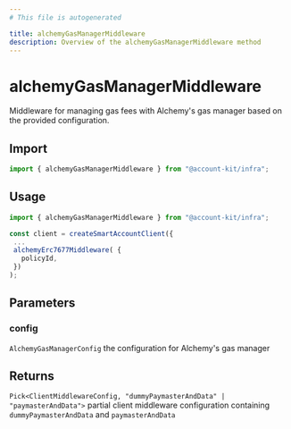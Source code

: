 ```yaml
---
# This file is autogenerated

title: alchemyGasManagerMiddleware
description: Overview of the alchemyGasManagerMiddleware method
---
```


# alchemyGasManagerMiddleware

Middleware for managing gas fees with Alchemy's gas manager based on the provided configuration.

## Import

```ts
import { alchemyGasManagerMiddleware } from "@account-kit/infra";
```

## Usage

```ts
import { alchemyGasManagerMiddleware } from "@account-kit/infra";

const client = createSmartAccountClient({
 ...
 alchemyErc7677Middleware( {
   policyId,
 })
);
```

## Parameters

### config

`AlchemyGasManagerConfig`
the configuration for Alchemy's gas manager

## Returns

`Pick<ClientMiddlewareConfig, "dummyPaymasterAndData" | "paymasterAndData">`
partial client middleware configuration containing `dummyPaymasterAndData` and `paymasterAndData`
